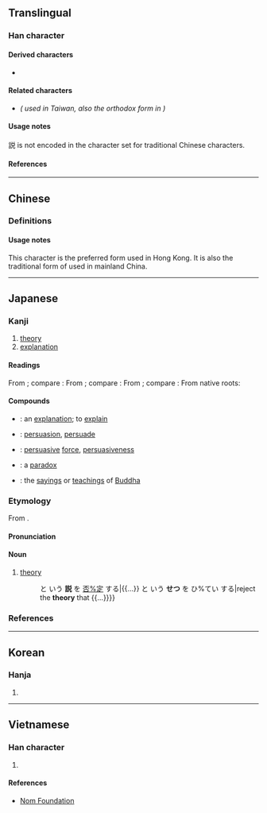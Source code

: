 {{also|說|说}}
{{character info}}
==Translingual==
{{stroke order|type=animate}}
{{Han simplified forms|說|説|说}}

===Han character===
{{Han char|rn=149|rad=言|as=07|sn=14|four=|canj=XYRCR,YRCRU|ids=⿰言兑}}

====Derived characters====
* {{l|mul|[[𡣛]]}} <!-- Contains 説 not 說 -->

====Related characters====
* {{l|mul|[[說]]}} ''({{w|Traditional Chinese|Traditional form}} used in Taiwan, also the orthodox form in {{w|Kangxi dictionary}})''

====Usage notes====
説 is not encoded in the {{w|Big5}} character set for traditional Chinese characters.

====References====
{{Han ref|kx=1165.051|dkj=35556|hdz=63979.030|uh=8AAC}}

----

==Chinese==

===Definitions===
{{zh-see|說|vt}}

====Usage notes====
This character is the preferred form used in Hong Kong.<!-- http://input.foruto.com/ccc/gongbiu/dzijingbiu/ --> It is also the traditional form of {{l|zh|说}} used in mainland China. <!-- https://zh.wikisource.org/wiki/通用规范汉字表 -->

----

==Japanese==
{{ja-kanji forms|説|說}}

===Kanji===
{{ja-kanji|grade=4|rs=言07|kyu=說}}

# [[theory]]
# [[explanation]]

====Readings====
From {{der|ja|ltc|-}} {{ltc-l|說|id=3}}; compare {{cog|cmn|說|tr=shuō}}:
{{ja-readings
|goon=せち
|kanon=せつ
}}
From {{der|ja|ltc|-}} {{ltc-l|說|id=1}}; compare {{cog|cmn|說|tr=shuì}}:
{{ja-readings
|goon=せ
|kanon=せい
|kanyoon=ぜい, せつ
}}
From {{der|ja|ltc|-}} {{ltc-l|說|id=2}}; compare {{cog|cmn|說|tr=yuè}}:
{{ja-readings
|goon=えち
|kanon=えつ
}}
From native {{w|Japanese_language|Japanese}} roots:
{{ja-readings
|kun=と-く, よろこ-ぶ, よろこ-ばし.い
|nanori=あき, かぬ, かね, こと, さとし, つぐ, とき, とく, のぶ, ひさ
}}

====Compounds====
{{der-top|Compounds}}
* {{ja-r|説%明|せつ%めい}}: an [[explanation]]; to [[explain]]
* {{ja-r|説%得|せっ%とく}}: [[persuasion]], [[persuade]]
* {{ja-r|説%得%力|せっ%とく%りょく}}: [[persuasive]] [[force]], [[persuasiveness]]
* {{ja-r|逆%説|ぎゃく%せつ}}: a [[paradox]]
* {{ja-r|仏%説|ぶっ%せつ}}: the [[saying]]s or [[teaching]]s of [[Buddha]]
{{der-bottom}}

===Etymology===
{{ja-kanjitab|yomi=kanon|せつ}}
From {{der|ja|ltc|-}} {{ltc-l|說|id=3}}.

====Pronunciation====
{{ja-pron|せつ|y=kanon|acc=1|acc_ref=DJR}}

====Noun====
{{ja-noun|せつ}}

# [[theory]]
#: {{ja-usex|{{...}} と いう '''説''' を [[否%定]] する|{{...}} と いう '''せつ''' を ひ%てい する|reject the '''theory''' that {{...}}}}

===References===
<references/>

----

==Korean==

===Hanja===
{{ko-hanja|hangeul=[[설]], [[세]], 열|eumhun=|rv=seol, se, yeol|mr=sŏl, se, yŏl|y=sel, sey, yel}}

# {{rfdef|ko|sort=言07}}

----

==Vietnamese==

===Han character===
{{vi-readings|rs=言07|reading=[[thuyết]], [[thót]], [[thốt]]}}

# {{rfdef|vi|sort言07}}

====References====
* [http://nomfoundation.org/common/nom_details.php?codepoint=8AAC Nom Foundation]